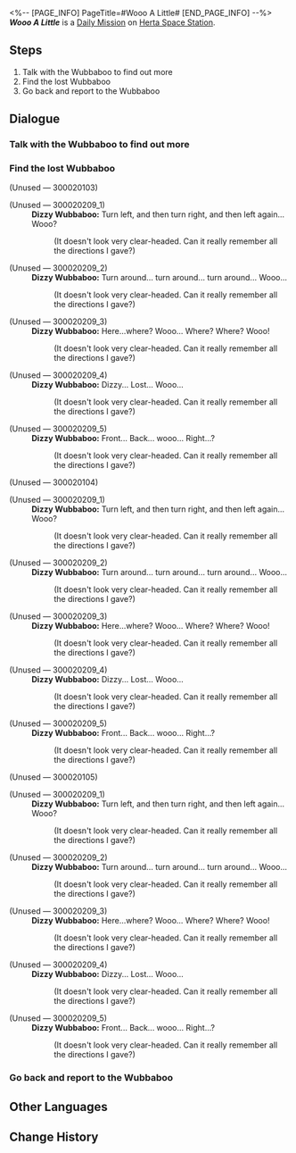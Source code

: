 <%-- [PAGE_INFO]
PageTitle=#Wooo A Little#
[END_PAGE_INFO] --%>
{{Stub|Dialogue.}}
{{Mission Infobox
|id            = 3000201
|title         = 
|image         = <!--Mission Wooo A Little.png-->
|type          = Daily
|event_name    = 
|chapter       = 
|requirements  = {{subst:void|<!--Unknown: {"Type":"Manual"}-->}}
|summary       = <!--official mission summary from Fate's Atlas-->
|characters    = Dizzy Wubbaboo; Happy Wubbaboo; Trailblazer; Worried Wubbaboo
|startLocation = [[Herta Space Station]] - [[Supply Zone]]
|world         = Herta Space Station
|area          = Supply Zone
|prev          = 
|next          = 
|rewards       = Credit*5,000
}}
'''''Wooo A Little''''' is a [[Daily Mission]] on [[Herta Space Station]].

==Steps==
# Talk with the Wubbaboo to find out more
# Find the lost Wubbaboo
# Go back and report to the Wubbaboo

<!--
==Gameplay Notes==

--><!--
==Trial Character==

-->
==Dialogue==
{{Stub Dialogue}}

===Talk with the Wubbaboo to find out more{{subst:void|<!--300020101-->}}===
{{Mission Description|type=daily|location=Supply Zone|You come across a Wubbaboo that looks distressed. Go and ask what's going on.}}
{{Dialogue Start}}

{{Dialogue End}}

===Find the lost Wubbaboo{{subst:void|<!--300020102-->}}===
{{Mission Description|type=daily|location=Supply Zone|update|Wub-boohoo, wub-boohoo... I can't find my way back...}}
{{Dialogue Start}}


;(Unused &mdash; 300020103)
:<!--0.5-second delay-->
::<!--0.5-second delay-->

;(Unused &mdash; 300020209_1)
:'''Dizzy Wubbaboo:''' Turn left, and then turn right, and then left again... Wooo?
::(It doesn't look very clear-headed. Can it really remember all the directions I gave?)

;(Unused &mdash; 300020209_2)
:'''Dizzy Wubbaboo:''' Turn around... turn around... turn around... Wooo...
::(It doesn't look very clear-headed. Can it really remember all the directions I gave?)

;(Unused &mdash; 300020209_3)
:'''Dizzy Wubbaboo:''' Here...where? Wooo... Where? Where? Wooo!
::(It doesn't look very clear-headed. Can it really remember all the directions I gave?)

;(Unused &mdash; 300020209_4)
:'''Dizzy Wubbaboo:''' Dizzy... Lost... Wooo...
::(It doesn't look very clear-headed. Can it really remember all the directions I gave?)

;(Unused &mdash; 300020209_5)
:'''Dizzy Wubbaboo:''' Front... Back... wooo... Right...?
::(It doesn't look very clear-headed. Can it really remember all the directions I gave?)

;(Unused &mdash; 300020104)
:<!--0.5-second delay-->
::<!--0.5-second delay-->

;(Unused &mdash; 300020209_1)
:'''Dizzy Wubbaboo:''' Turn left, and then turn right, and then left again... Wooo?
::(It doesn't look very clear-headed. Can it really remember all the directions I gave?)

;(Unused &mdash; 300020209_2)
:'''Dizzy Wubbaboo:''' Turn around... turn around... turn around... Wooo...
::(It doesn't look very clear-headed. Can it really remember all the directions I gave?)

;(Unused &mdash; 300020209_3)
:'''Dizzy Wubbaboo:''' Here...where? Wooo... Where? Where? Wooo!
::(It doesn't look very clear-headed. Can it really remember all the directions I gave?)

;(Unused &mdash; 300020209_4)
:'''Dizzy Wubbaboo:''' Dizzy... Lost... Wooo...
::(It doesn't look very clear-headed. Can it really remember all the directions I gave?)

;(Unused &mdash; 300020209_5)
:'''Dizzy Wubbaboo:''' Front... Back... wooo... Right...?
::(It doesn't look very clear-headed. Can it really remember all the directions I gave?)

;(Unused &mdash; 300020105)
:<!--0.5-second delay-->
::<!--0.5-second delay-->

;(Unused &mdash; 300020209_1)
:'''Dizzy Wubbaboo:''' Turn left, and then turn right, and then left again... Wooo?
::(It doesn't look very clear-headed. Can it really remember all the directions I gave?)

;(Unused &mdash; 300020209_2)
:'''Dizzy Wubbaboo:''' Turn around... turn around... turn around... Wooo...
::(It doesn't look very clear-headed. Can it really remember all the directions I gave?)

;(Unused &mdash; 300020209_3)
:'''Dizzy Wubbaboo:''' Here...where? Wooo... Where? Where? Wooo!
::(It doesn't look very clear-headed. Can it really remember all the directions I gave?)

;(Unused &mdash; 300020209_4)
:'''Dizzy Wubbaboo:''' Dizzy... Lost... Wooo...
::(It doesn't look very clear-headed. Can it really remember all the directions I gave?)

;(Unused &mdash; 300020209_5)
:'''Dizzy Wubbaboo:''' Front... Back... wooo... Right...?
::(It doesn't look very clear-headed. Can it really remember all the directions I gave?)
{{Dialogue End}}

===Go back and report to the Wubbaboo{{subst:void|<!--300020106-->}}===
{{Mission Description|type=daily|location=Supply Zone|update|The lost Wubbaboo doesn't seem to be the sharpest tool in the shed. Let's go back and report the situation!}}
{{Dialogue Start}}

{{Dialogue End}}

==Other Languages==
{{Other Languages
|en   = Wooo A Little
|zhs  = 呜呜一下
|zht  = 嗚嗚一下
|ja   = ウーウーっとな！
|ko   = 훌쩍훌쩍
|es   = Un poco de buuu
|fr   = Youhou
|ru   = Скажите «Ву-ву-ву»
|th   = วูวู กันสักหน่อย
|vi   = Wo Wo Xem Nào!
|de   = Ein bisschen Wuh-wuh
|id   = Woo Woo Sebentar
|pt   = Comemore um Pouquinho
}}

==Change History==
{{Change History|1.0}}
